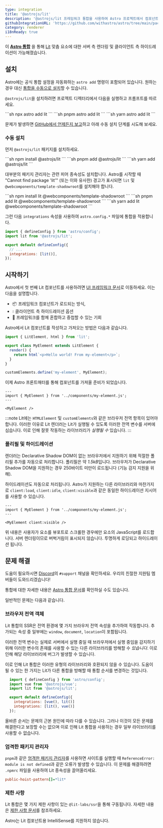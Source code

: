 ```yaml
---
type: integration
title: '@astrojs/lit'
description: '@astrojs/lit 프레임워크 통합을 사용하여 Astro 프로젝트에서 컴포넌트 지원을 확장하는 방법을 알아보세요.'
githubIntegrationURL: 'https://github.com/withastro/astro/tree/main/packages/integrations/lit/'
category: renderer
i18nReady: true
---
```



이 **[Astro 통합][astro-integration]** 을 통해 [Lit](https://lit.dev/) 맞춤 요소에 대한 서버 측 렌더링 및 클라이언트 측 하이드레이션이 가능해졌습니다.

## 설치

Astro에는 공식 통합 설정을 자동화하는 `astro add` 명령이 포함되어 있습니다. 원하는 경우 대신 [통합을 수동으로 설치](#수동-설치)할 수 있습니다.

`@astrojs/lit`을 설치하려면 프로젝트 디렉터리에서 다음을 실행하고 프롬프트를 따르세요.

<PackageManagerTabs>
  <Fragment slot="npm">
    ```sh
    npx astro add lit
    ```
  </Fragment>
  <Fragment slot="pnpm">
    ```sh
    pnpm astro add lit
    ```
  </Fragment>
  <Fragment slot="yarn">
    ```sh
    yarn astro add lit
    ```
  </Fragment>
</PackageManagerTabs>

문제가 발생하면 [GitHub에서 언제든지 보고](https://github.com/withastro/astro/issues)하고 아래 수동 설치 단계를 시도해 보세요.

### 수동 설치

먼저 `@astrojs/lit` 패키지를 설치하세요.

<PackageManagerTabs>
  <Fragment slot="npm">
  ```sh
  npm install @astrojs/lit
  ```
  </Fragment>
  <Fragment slot="pnpm">
  ```sh
  pnpm add @astrojs/lit
  ```
  </Fragment>
  <Fragment slot="yarn">
  ```sh
  yarn add @astrojs/lit
  ```
  </Fragment>
</PackageManagerTabs>

대부분의 패키지 관리자는 관련 피어 종속성도 설치합니다. Astro를 시작할 때 "Cannot find package 'lit'" (또는 이와 유사한) 경고가 표시되면 `lit` 및 `@webcomponents/template-shadowroot`를 설치해야 합니다.

<PackageManagerTabs>
  <Fragment slot="npm">
  ```sh
  npm install lit @webcomponents/template-shadowroot
  ```
  </Fragment>
  <Fragment slot="pnpm">
  ```sh
  pnpm add lit @webcomponents/template-shadowroot
  ```
  </Fragment>
  <Fragment slot="yarn">
  ```sh
  yarn add lit @webcomponents/template-shadowroot
  ```
  </Fragment>
</PackageManagerTabs>

그런 다음 `integrations` 속성을 사용하여 `astro.config.*` 파일에 통합을 적용합니다.

```js ins={2} ins="lit()" title="astro.config.mjs"
import { defineConfig } from 'astro/config';
import lit from '@astrojs/lit';

export default defineConfig({
  // ...
  integrations: [lit()],
});
```

## 시작하기

Astro에서 첫 번째 Lit 컴포넌트를 사용하려면 [UI 프레임워크 문서][astro-ui-frameworks]로 이동하세요. 이는 다음을 설명합니다.

* 📦 프레임워크 컴포넌트가 로드되는 방식,
* 💧 클라이언트 측 하이드레이션 옵션
* 🤝 프레임워크를 함께 혼합하고 중첩할 수 있는 기회

Astro에서 Lit 컴포넌트를 작성하고 가져오는 방법은 다음과 같습니다.

```js title="src/components/my-element.js"
import { LitElement, html } from 'lit';

export class MyElement extends LitElement {
  render() {
    return html`<p>Hello world! From my-element</p>`;
  }
}

customElements.define('my-element', MyElement);
```

이제 Astro 프론트매터를 통해 컴포넌트를 가져올 준비가 되었습니다.

```astro title="src/pages/index.astro"
---
import { MyElement } from '../components/my-element.js';
---

<MyElement />
```

:::note
Lit에는 `HTMLElement` 및 `customElements`와 같은 브라우저 전역 항목이 있어야 합니다. 이러한 이유로 Lit 렌더러는 Lit가 실행될 수 있도록 이러한 전역 변수를 서버에 심습니다. 이로 인해 잘못 작동하는 라이브러리가 *실행될 수* 있습니다.
:::

### 폴리필 및 하이드레이션

렌더러는 Declarative Shadow DOM이 없는 브라우저에서 지원하기 위해 적절한 폴리필 추가를 자동으로 처리합니다. 폴리필은 약 *1.5kB*입니다. 브라우저가 Declarative Shadow DOM을 지원하는 경우 250바이트 미만이 로드됩니다 (기능 감지 지원을 위해).

하이드레이션도 자동으로 처리됩니다. Astro가 지원하는 다른 라이브러리와 마찬가지로 `client:load`, `client:idle`, `client:visible`과 같은 동일한 하이드레이션 지시어를 사용할 수 있습니다.

```astro
---
import { MyElement } from '../components/my-element.js';
---

<MyElement client:visible />
```

위 내용은 사용자가 요소를 뷰포트로 스크롤한 경우에만 요소의 JavaScript를 로드합니다. 서버 렌더링이므로 버벅거림이 표시되지 않습니다. 투명하게 로딩되고 하이드레이션 됩니다.

## 문제 해결

도움이 필요하시면 [Discord](https://astro.build/chat)의 `#support` 채널을 확인하세요. 우리의 친절한 지원팀 멤버들이 도와드리겠습니다!

통합에 대한 자세한 내용은 [Astro 통합 문서][astro-integration]를 확인하실 수도 있습니다.

일반적인 문제는 다음과 같습니다.

### 브라우저 전역 객체

Lit 통합의 SSR은 전역 환경에 몇 가지 브라우저 전역 속성을 추가하여 작동합니다. 추가되는 속성 중 일부에는 `window`, `document`, `location`이 포함됩니다.

이러한 전역 변수는 실제로 서버에서 실행 중일 때 브라우저에서 실행 중임을 감지하기 위해 이러한 변수의 존재를 사용할 수 있는 다른 라이브러리를 방해할 수 *있습니다*. 이로 인해 해당 라이브러리에 버그가 발생할 수 있습니다.

이로 인해 Lit 통합은 이러한 유형의 라이브러리와 호환되지 않을 수 있습니다. 도움이 될 수 있는 한 가지는 Lit가 다른 통합을 방해할 때 통합 순서를 변경하는 것입니다.

```js lang="js" title="astro.config.mjs" ins={7} del={6}
  import { defineConfig } from 'astro/config';
  import vue from '@astrojs/vue';
  import lit from '@astrojs/lit';

  export default defineConfig({
    integrations: [vue(), lit()]
    integrations: [lit(), vue()]
  });
```

올바른 순서는 문제의 근본 원인에 따라 다를 수 있습니다. 그러나 이것이 모든 문제를 해결한다고 보장할 수는 없으며 이로 인해 Lit 통합을 사용하는 경우 일부 라이브러리를 사용할 수 없습니다.

### 엄격한 패키지 관리자

`pnpm`과 같은 [엄격한 패키지 관리자](https://pnpm.io/pnpm-vs-npm#npms-flat-tree)를 사용하면 사이트를 실행할 때 `ReferenceError: module is not defined`과 같은 오류가 발생할 수 있습니다. 이 문제를 해결하려면 `.npmrc` 파일을 사용하여 Lit 종속성을 끌어올리세요.

```ini title=".npmrc"
public-hoist-pattern[]=*lit*
```

### 제한 사항

Lit 통합은 몇 가지 제한 사항이 있는 `@lit-labs/ssr`을 통해 구동됩니다. 자세한 내용은 [제한 사항 문서](https://www.npmjs.com/package/@lit-labs/ssr#notes-and-limitations)를 참조하세요.

Astro는 Lit 컴포넌트용 IntelliSense를 지원하지 않습니다.

[astro-integration]: /ko/guides/integrations-guide/

[astro-ui-frameworks]: /ko/guides/framework-components/#프레임워크-컴포넌트-사용하기
